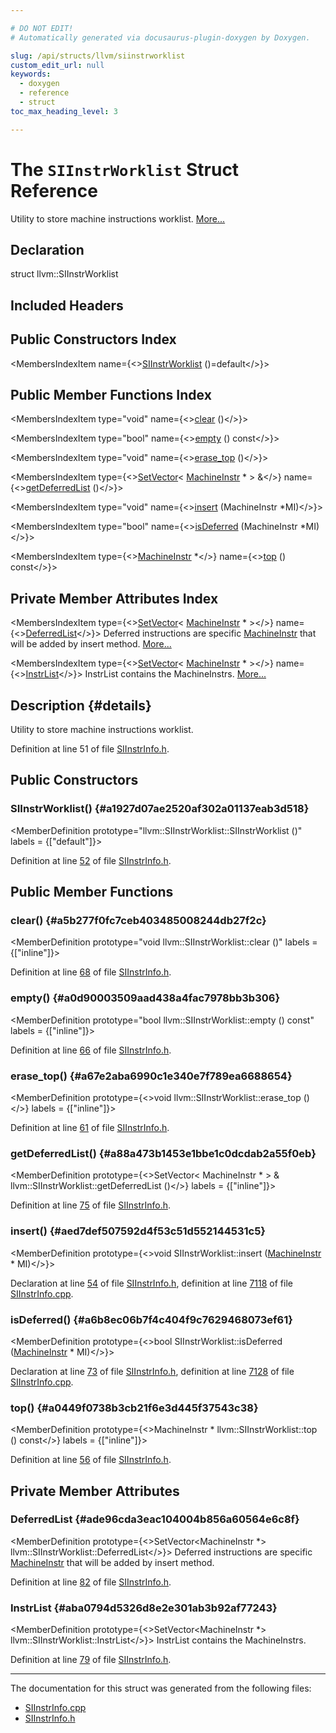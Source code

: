```yaml
---

# DO NOT EDIT!
# Automatically generated via docusaurus-plugin-doxygen by Doxygen.

slug: /api/structs/llvm/siinstrworklist
custom_edit_url: null
keywords:
  - doxygen
  - reference
  - struct
toc_max_heading_level: 3

---
```





# The `SIInstrWorklist` Struct Reference

<DoxygenPage pluginConfig={pluginConfig}>

Utility to store machine instructions worklist. <a href="#details">More...</a>

## Declaration

<CodeBlock>struct llvm::SIInstrWorklist</CodeBlock>

## Included Headers

<IncludesList>
<IncludesListItem
  filePath="Target/AMDGPU/SIInstrInfo.h"
  permalink="/docs/api/files/lib/lib/target/lib/target/amdgpu/siinstrinfo-h"
  isLocal="true" />
</IncludesList>

## Public Constructors Index

<MembersIndex>

<MembersIndexItem
  name={<><a href="#a1927d07ae2520af302a01137eab3d518">SIInstrWorklist</a> ()=default</>}>
</MembersIndexItem>

</MembersIndex>

## Public Member Functions Index

<MembersIndex>

<MembersIndexItem
  type="void"
  name={<><a href="#a5b277f0fc7ceb403485008244db27f2c">clear</a> ()</>}>
</MembersIndexItem>

<MembersIndexItem
  type="bool"
  name={<><a href="#a0d90003509aad438a4fac7978bb3b306">empty</a> () const</>}>
</MembersIndexItem>

<MembersIndexItem
  type="void"
  name={<><a href="#a67e2aba6990c1e340e7f789ea6688654">erase&#95;top</a> ()</>}>
</MembersIndexItem>

<MembersIndexItem
  type={<><a href="/docs/api/classes/llvm/setvector">SetVector</a>&lt; <a href="/docs/api/classes/llvm/machineinstr">MachineInstr</a> &#42; &gt; &amp;</>}
  name={<><a href="#a88a473b1453e1bbe1c0dcdab2a55f0eb">getDeferredList</a> ()</>}>
</MembersIndexItem>

<MembersIndexItem
  type="void"
  name={<><a href="#aed7def507592d4f53c51d552144531c5">insert</a> (MachineInstr &#42;MI)</>}>
</MembersIndexItem>

<MembersIndexItem
  type="bool"
  name={<><a href="#a6b8ec06b7f4c404f9c7629468073ef61">isDeferred</a> (MachineInstr &#42;MI)</>}>
</MembersIndexItem>

<MembersIndexItem
  type={<><a href="/docs/api/classes/llvm/machineinstr">MachineInstr</a> &#42;</>}
  name={<><a href="#a0449f0738b3cb21f6e3d445f37543c38">top</a> () const</>}>
</MembersIndexItem>

</MembersIndex>

## Private Member Attributes Index

<MembersIndex>

<MembersIndexItem
  type={<><a href="/docs/api/classes/llvm/setvector">SetVector</a>&lt; <a href="/docs/api/classes/llvm/machineinstr">MachineInstr</a> &#42; &gt;</>}
  name={<><a href="#ade96cda3eac104004b856a60564e6c8f">DeferredList</a></>}>
Deferred instructions are specific <a href="/docs/api/classes/llvm/machineinstr">MachineInstr</a> that will be added by insert method. <a href="#ade96cda3eac104004b856a60564e6c8f">More...</a>
</MembersIndexItem>

<MembersIndexItem
  type={<><a href="/docs/api/classes/llvm/setvector">SetVector</a>&lt; <a href="/docs/api/classes/llvm/machineinstr">MachineInstr</a> &#42; &gt;</>}
  name={<><a href="#aba0794d5326d8e2e301ab3b92af77243">InstrList</a></>}>
InstrList contains the MachineInstrs. <a href="#aba0794d5326d8e2e301ab3b92af77243">More...</a>
</MembersIndexItem>

</MembersIndex>

## Description {#details}

Utility to store machine instructions worklist.

Definition at line 51 of file <a href="/docs/api/files/lib/lib/target/lib/target/amdgpu/siinstrinfo-h">SIInstrInfo.h</a>.

<SectionDefinition>

## Public Constructors

### SIInstrWorklist() {#a1927d07ae2520af302a01137eab3d518}

<MemberDefinition
  prototype="llvm::SIInstrWorklist::SIInstrWorklist ()"
  labels = {["default"]}>

Definition at line <a href="/docs/api/files/lib/lib/target/lib/target/amdgpu/siinstrinfo-h/#l00052">52</a> of file <a href="/docs/api/files/lib/lib/target/lib/target/amdgpu/siinstrinfo-h">SIInstrInfo.h</a>.
</MemberDefinition>

</SectionDefinition>

<SectionDefinition>

## Public Member Functions

### clear() {#a5b277f0fc7ceb403485008244db27f2c}

<MemberDefinition
  prototype="void llvm::SIInstrWorklist::clear ()"
  labels = {["inline"]}>

Definition at line <a href="/docs/api/files/lib/lib/target/lib/target/amdgpu/siinstrinfo-h/#l00068">68</a> of file <a href="/docs/api/files/lib/lib/target/lib/target/amdgpu/siinstrinfo-h">SIInstrInfo.h</a>.
</MemberDefinition>

### empty() {#a0d90003509aad438a4fac7978bb3b306}

<MemberDefinition
  prototype="bool llvm::SIInstrWorklist::empty () const"
  labels = {["inline"]}>

Definition at line <a href="/docs/api/files/lib/lib/target/lib/target/amdgpu/siinstrinfo-h/#l00066">66</a> of file <a href="/docs/api/files/lib/lib/target/lib/target/amdgpu/siinstrinfo-h">SIInstrInfo.h</a>.
</MemberDefinition>

### erase&#95;top() {#a67e2aba6990c1e340e7f789ea6688654}

<MemberDefinition
  prototype={<>void llvm::SIInstrWorklist::erase&#95;top ()</>}
  labels = {["inline"]}>

Definition at line <a href="/docs/api/files/lib/lib/target/lib/target/amdgpu/siinstrinfo-h/#l00061">61</a> of file <a href="/docs/api/files/lib/lib/target/lib/target/amdgpu/siinstrinfo-h">SIInstrInfo.h</a>.
</MemberDefinition>

### getDeferredList() {#a88a473b1453e1bbe1c0dcdab2a55f0eb}

<MemberDefinition
  prototype={<>SetVector&lt; MachineInstr &#42; &gt; &amp; llvm::SIInstrWorklist::getDeferredList ()</>}
  labels = {["inline"]}>

Definition at line <a href="/docs/api/files/lib/lib/target/lib/target/amdgpu/siinstrinfo-h/#l00075">75</a> of file <a href="/docs/api/files/lib/lib/target/lib/target/amdgpu/siinstrinfo-h">SIInstrInfo.h</a>.
</MemberDefinition>

### insert() {#aed7def507592d4f53c51d552144531c5}

<MemberDefinition
  prototype={<>void SIInstrWorklist::insert (<a href="/docs/api/classes/llvm/machineinstr">MachineInstr</a> &#42; MI)</>}>

Declaration at line <a href="/docs/api/files/lib/lib/target/lib/target/amdgpu/siinstrinfo-h/#l00054">54</a> of file <a href="/docs/api/files/lib/lib/target/lib/target/amdgpu/siinstrinfo-h">SIInstrInfo.h</a>, definition at line <a href="/docs/api/files/lib/lib/target/lib/target/amdgpu/siinstrinfo-cpp/#l07118">7118</a> of file <a href="/docs/api/files/lib/lib/target/lib/target/amdgpu/siinstrinfo-cpp">SIInstrInfo.cpp</a>.
</MemberDefinition>

### isDeferred() {#a6b8ec06b7f4c404f9c7629468073ef61}

<MemberDefinition
  prototype={<>bool SIInstrWorklist::isDeferred (<a href="/docs/api/classes/llvm/machineinstr">MachineInstr</a> &#42; MI)</>}>

Declaration at line <a href="/docs/api/files/lib/lib/target/lib/target/amdgpu/siinstrinfo-h/#l00073">73</a> of file <a href="/docs/api/files/lib/lib/target/lib/target/amdgpu/siinstrinfo-h">SIInstrInfo.h</a>, definition at line <a href="/docs/api/files/lib/lib/target/lib/target/amdgpu/siinstrinfo-cpp/#l07128">7128</a> of file <a href="/docs/api/files/lib/lib/target/lib/target/amdgpu/siinstrinfo-cpp">SIInstrInfo.cpp</a>.
</MemberDefinition>

### top() {#a0449f0738b3cb21f6e3d445f37543c38}

<MemberDefinition
  prototype={<>MachineInstr &#42; llvm::SIInstrWorklist::top () const</>}
  labels = {["inline"]}>

Definition at line <a href="/docs/api/files/lib/lib/target/lib/target/amdgpu/siinstrinfo-h/#l00056">56</a> of file <a href="/docs/api/files/lib/lib/target/lib/target/amdgpu/siinstrinfo-h">SIInstrInfo.h</a>.
</MemberDefinition>

</SectionDefinition>

<SectionDefinition>

## Private Member Attributes

### DeferredList {#ade96cda3eac104004b856a60564e6c8f}

<MemberDefinition
  prototype={<>SetVector&lt;MachineInstr &#42;&gt; llvm::SIInstrWorklist::DeferredList</>}>
Deferred instructions are specific <a href="/docs/api/classes/llvm/machineinstr">MachineInstr</a> that will be added by insert method.

Definition at line <a href="/docs/api/files/lib/lib/target/lib/target/amdgpu/siinstrinfo-h/#l00082">82</a> of file <a href="/docs/api/files/lib/lib/target/lib/target/amdgpu/siinstrinfo-h">SIInstrInfo.h</a>.
</MemberDefinition>

### InstrList {#aba0794d5326d8e2e301ab3b92af77243}

<MemberDefinition
  prototype={<>SetVector&lt;MachineInstr &#42;&gt; llvm::SIInstrWorklist::InstrList</>}>
InstrList contains the MachineInstrs.

Definition at line <a href="/docs/api/files/lib/lib/target/lib/target/amdgpu/siinstrinfo-h/#l00079">79</a> of file <a href="/docs/api/files/lib/lib/target/lib/target/amdgpu/siinstrinfo-h">SIInstrInfo.h</a>.
</MemberDefinition>

</SectionDefinition>

<hr/>

The documentation for this struct was generated from the following files:

<ul>
<li><a href="/docs/api/files/lib/lib/target/lib/target/amdgpu/siinstrinfo-cpp">SIInstrInfo.cpp</a></li>
<li><a href="/docs/api/files/lib/lib/target/lib/target/amdgpu/siinstrinfo-h">SIInstrInfo.h</a></li>
</ul>

</DoxygenPage>
